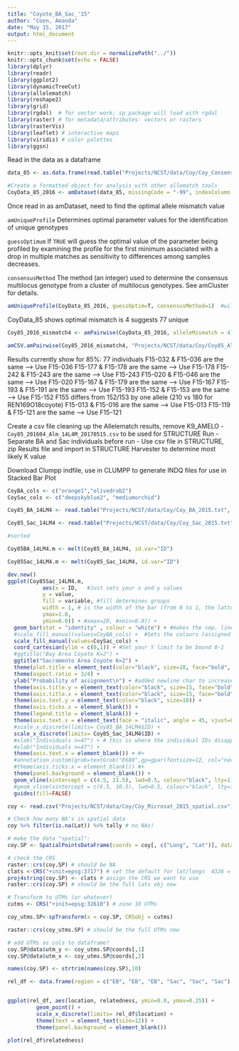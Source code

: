 ```yaml
---
title: "Coyote_BA_Sac_'15"
author: "Coen, Amanda"
date: "May 15, 2017"
output: html_document
---
```


```r
knitr::opts_knit$set(root.dir = normalizePath("../"))
knitr::opts_chunk$set(echo = FALSE)
library(dplyr)
library(readr)
library(ggplot2)
library(dynamicTreeCut)
library(allelematch)
library(reshape2)
library(grid)
library(rgdal)  # for vector work; sp package will load with rgdal
library(raster) # for metadata/attributes- vectors or rasters
library(rasterVis)
library(leaflet) # interactive maps
library(viridis) # color palettes
library(ggsn)
```

Read in the data as a dataframe
```r
data_85 <- as.data.frame(read.table("Projects/NCST/data/Coy/Coy_Consensus_201604.txt", header=T, sep="\t")) #needs to be saved as a text file

#Create a formatted object for analysis with other allematch tools
CoyData_85_2016 <- amDataset(data_85, missingCode = "-99", indexColumn = 1, metaDataColumn = NULL)

```

Once read in as amDataset, need to find the optimal allele mismatch value 

`amUniqueProfile` Determines optimal parameter values for the identification of unique genotypes

`guessOptimum`  If `TRUE` will guess the optimal value of the parameter being profiled by examining the profile for the first minimum associated with a drop in multiple matches as sensitivity to differences among samples decreases.

`consensusMethod` The method (an integer) used to determine the consensus multilocus genotype from a cluster of multilocus genotypes. See amCluster for details.

```r

amUniqueProfile(CoyData_85_2016, guessOptim=T, consensusMethod=1)  #will guess the optimal value of the parameter being profiled by examining the profile for the first minimum associated with a drop in multiple matches as sensitivity to differences among samples decreases.

```

CoyData_85 shows optimal mismatch is 4 suggests 77 unique

```r

Coy85_2016_mismatch4 <- amPairwise(CoyData_85_2016, alleleMismatch = 4)

amCSV.amPairwise(Coy85_2016_mismatch4, "Projects/NCST/data/Coy/Coy85_Allelematch_14L4M_201604.csv")

```
Results currently show for 85%: 77 individuals
F15-032 & F15-036 are the same --> Use F15-036
F15-177 & F15-178 are the same --> Use F15-178
F15-242 & F15-243 are the same --> Use F15-243
F15-020 & F15-046 are the same --> Use F15-020
F15-167 & F15-179 are the same --> Use F15-167
F15-193 & F15-191 are the same --> Use F15-193
F15-152 & F15-153 are the same --> Use F15-152
F155 differs from 152/153 by one allele (210 vs 180 for REN169O18coyote)
F15-013 & F15-016 are the same --> Use F15-013
F15-119 & F15-121 are the same --> Use F15-121

Create a csv file cleaning up the Allelematch results, remove K9_AMELO
  - `Coy85_201604_Alm_14L4M_20170515.csv` to be used for STRUCTURE Run
  - Separate BA and Sac individuals before run
  - Use csv file in STRUCTURE, zip Results file and import in STRUCTURE Harvester to determine most likely K value

Download Clumpp indfile, use in CLUMPP to generate INDQ files for use in Stacked Bar Plot   

```r
CoyBA_cols <- c("orange1","olivedrab2")
CoySac_cols <- c("deepskyblue2", "mediumorchid")

```

```r

Coy85_BA_14LM4 <- read.table("Projects/NCST/data/Coy/Coy_BA_2015.txt", header = TRUE)

Coy85_Sac_14LM4 <- read.table("Projects/NCST/data/Coy/Coy_Sac_2015.txt", header = TRUE)

```

```r

#sorted

Coy85BA_14LM4.m <- melt(Coy85_BA_14LM4, id.var="ID")

Coy85Sac_14LM4.m <- melt(Coy85_Sac_14LM4, id.var="ID")

```

```r

dev.new()
ggplot(Coy85Sac_14LM4.m, 
           aes(x = ID,   #Just sets your x and y values
           y = value, 
           fill = variable, #fill determines groups
           width = 1, # is the width of the bar (from 0 to 1, the latter has no spacing)
           ymax=1.0, 
           ymin=0.0)) + #xmax=20, #xmin=0.0)) +     
  geom_bar(stat = "identity" , colour = "white") + #makes the sep. lines between bars white
  #scale_fill_manual(values=CoyBA_cols) +  #Sets the colours (assigned by fill = variable above)
  scale_fill_manual(values=CoySac_cols) +  
  coord_cartesian(ylim = c(0,1)) + #Set your Y limit to be bound 0-1
  #ggtitle("Bay Area Coyote K=2") +
  ggtitle("Sacramento Area Coyote K=2") +
  theme(plot.title = element_text(color="black", size=18, face="bold", hjust=0.5)) +
  theme(aspect.ratio = 3/4) +
  ylab("Probability of assignment\n") + #added newline char to increase space between label
  theme(axis.title.y = element_text(color="black", size=15, face="bold", vjust=0)) + 
  theme(axis.title.x = element_text(color="black", size=15, face="bold")) +
  theme(axis.text.y = element_text(color="black", size=10)) +
  theme(axis.ticks.x = element_blank()) +
  theme(legend.title = element_blank()) +
  theme(axis.text.x = element_text(face = "italic", angle = 45, vjust=0.9, hjust=1)) + #now labels are in numeric order...grrr
  #scale_x_discrete(limits= Coy85_BA_14LM4$ID) +
  scale_x_discrete(limits= Coy85_Sac_14LM4$ID) +
  #xlab("Individuals n=47") + # this is where the individual IDs disappear
  #xlab("Individuals n=47") +
  theme(axis.text.x = element_blank()) + #+
  #annotation_custom(grob=textGrob("E680",gp=gpar(fontsize=12, col="navyblue")), xmin=3,xmax=3,ymin=-0.05, ymax=-0.05) +
  #theme(axis.ticks.x = element_blank()) #+
  theme(panel.background = element_blank()) +
  geom_vline(xintercept = c(4.5, 21.5), lwd=0.5, colour="black", lty=1) +
  #geom_vline(xintercept = c(6.5, 10.5), lwd=0.5, colour="black", lty=1) + #use for creating ticks separating pops
  guides(fill=FALSE)

```

```r

coy <- read.csv("Projects/NCST/data/Coy/Coy_Microsat_2015_spatial.csv")

# Check how many NA's in spatial data
coy %>% filter(is.na(Lat)) %>% tally # no NAs!

# make the data "spatial":
coy.SP <- SpatialPointsDataFrame(coords = coy[, c("Long", "Lat")], data = coy) #will not work with NAs

# check the CRS
raster::crs(coy.SP) # should be NA
clats <-CRS("+init=epsg:3717") # set the default for lat/longs  4326 = WGS 84 CRS projection EPSG:3717
proj4string(coy.SP) <- clats # assign the CRS we want to use
raster::crs(coy.SP) # should be the full lats obj now

# Transform to UTMs (or whatever)
cutms <- CRS("+init=epsg:32610") # zone 10 UTMs

coy_utms.SP<-spTransform(x = coy.SP, CRSobj = cutms)

raster::crs(coy_utms.SP) # should be the full UTMs now

# add UTMs as cols to dataframe?
coy.SP@data$utm_y <- coy_utms.SP@coords[,1]
coy.SP@data$utm_x <- coy_utms.SP@coords[,2]

names(coy.SP) <- strtrim(names(coy.SP),10)

```

```r
rel_df <- data.frame(region = c("EB", "EB", "EB", "Sac", "Sac", "Sac"), location = c("E680", "W680", "S580-W680", "N80", "S80-N50", "S50"), relatedness = c(0.13, 0.18, 0.15, 0.05, 0.05, 0.24))


ggplot(rel_df, aes(location, relatedness, ymin=0.0, ymax=0.25)) +
         geom_point() +
         scale_x_discrete(limits= rel_df$location) +
         theme(text = element_text(size=12)) +
         theme(panel.background = element_blank()) 

plot(rel_df$relatedness)
```

